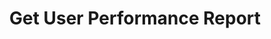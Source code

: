 ---
title: 'Get User Performance Report'
openapi: '/api-reference/openapi_reports.json GET /users/{userId}/reports/performance'
---